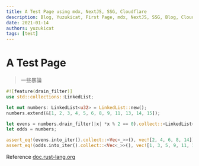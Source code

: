 ```yaml
---
title: A Test Page using mdx, NextJS, SSG, Cloudflare
description: Blog, Yuzukicat, First Page, mdx, NextJS, SSG, Blog, Cloudflare
date: 2021-01-14
authors: yuzukicat
tags: [test]
---
```


# A Test Page

> 一些暴論

```rust showLineNumbers copy
#![feature(drain_filter)]
use std::collections::LinkedList;

let mut numbers: LinkedList<u32> = LinkedList::new();
numbers.extend(&[1, 2, 3, 4, 5, 6, 8, 9, 11, 13, 14, 15]);

let evens = numbers.drain_filter(|x| *x % 2 == 0).collect::<LinkedList<_>>();
let odds = numbers;

assert_eq!(evens.into_iter().collect::<Vec<_>>(), vec![2, 4, 6, 8, 14]);
assert_eq!(odds.into_iter().collect::<Vec<_>>(), vec![1, 3, 5, 9, 11, 13, 15]);
```

Reference [doc.rust-lang.org](https://doc.rust-lang.org/stable/std/collections/struct.LinkedList.html#method.remove)

